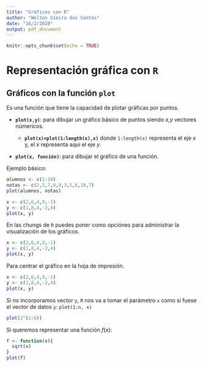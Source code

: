 ```yaml
---
title: "Gráficos con R"
author: "Welton Vieira dos Santos"
date: "16/2/2020"
output: pdf_document
---
```


```r
knitr::opts_chunk$set(echo = TRUE)
```

# Representación gráfica con `R`
## Gráficos con la función `plot`
Es una función que tiene la capacidad de plotar gráficas por puntos.

* **`plot(x,y)`**: para dibujar un gráfico básico de puntos siendo _x,y_ vectores númericos.

  * **`plot(x)=plot(1:length(x),x)`** donde `1:length(x)` representa el eje _x_ y, el _x_ representa aqui el eje _y_.
  
* **`plot(x, función)`**: para dibujar el gráfico de una función.

Ejemplo básico:
```r
alumnos <- c(1:10)
notas <- c(2,5,7,9,8,3,5,6,10,7)
plot(alumnos, notas)
```

```r
x <- c(2,6,4,9,-1)
y <- c(1,8,4,-2,4)
plot(x, y)
```

En las chungs de `R` puedes poner como opciónes para administrar la visualización de los gráficos.


\text{'''\{r primer\_plot, fig.cap="Grafico basico explicando el uso del plot"\}}

\text{      x <- c(2,6,4,9,-1)}
    
\text{      y <- c(1,8,4,-2,4)}
    
\text{      plot(x, y)}

\text{'''}


```r

x <- c(2,6,4,9,-1)
y <- c(1,8,4,-2,4)
plot(x, y)

```

Para centrar el gráfico en la hoja de impresión.

\text{'''\{r fig.cap="Grafico basico explicando el uso del plot", fig.align='center'\}}

\text{      x <- c(2,6,4,9,-1)}
    
\text{      y <- c(1,8,4,-2,4)}
    
\text{      plot(x, y)}

\text{'''}


```r

x <- c(2,6,4,9,-1)
y <- c(1,8,4,-2,4)
plot(x, y)

```

Si no incorporamos vector `y`, `R` nos va a tomar el parámetro `x` como si fuese el vector de datos `y`: `plot(1:n, x)`

```r
plot(2^(1:6))
```

Si queremos representar una función $f(x)$:
```r
f <- function(x){
  sqrt(x)
}
plot(f)
```


